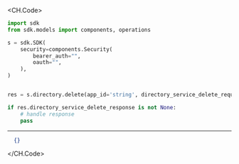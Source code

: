 
<CH.Code>
```python Delete.py
import sdk
from sdk.models import components, operations

s = sdk.SDK(
    security=components.Security(
        bearer_auth="",
        oauth="",
    ),
)


res = s.directory.delete(app_id='string', directory_service_delete_request=components.DirectoryServiceDeleteRequest())

if res.directory_service_delete_response is not None:
    # handle response
    pass
```
---

```json Example Response
  {}
```
</CH.Code>
